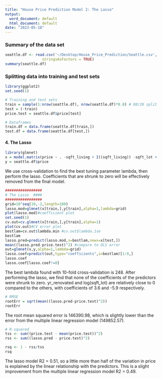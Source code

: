```yaml
---
title: "House Price Prediction Model 2: The Lasso"
output:
  word_document: default
  html_document: default
date: "2023-05-18"
---
```


### Summary of the data set
```r
seattle.df <- read.csv('~/Desktop/House_Price_Prediction/Seattle.csv',
                 stringsAsFactors = TRUE)
summary(seattle.df)
```

### Splitting data into training and test sets
```r
library(ggplot2)
set.seed(1)

# Training and test sets
train = sample(1:nrow(seattle.df), nrow(seattle.df)*0.8) # 80/20 split
test = (-train)
price.test = seattle.df$price[test]

# Dataframes
train.df = data.frame(seattle.df[train,])
test.df = data.frame(seattle.df[test,])
```

#### 4. The Lasso
```r
library(glmnet)
x = model.matrix(price ~ . -sqft_living + I((sqft_living)) -sqft_lot + I((sqft_lot)), data = seattle.df)[,-1]
y = seattle.df$price
```

We use cross-validation to find the best tuning parameter lambda, then perform the lasso. Coefficients that are shrunk to zero will be effectively removed from the final model.

```r
#################
# The Lasso  ####
#################
grid=10^seq(10,-2,length=100)
lasso.mod=glmnet(x[train,],y[train],alpha=1,lambda=grid)
plot(lasso.mod)#coefficient plot
set.seed(1)
cv.out=cv.glmnet(x[train,],y[train],alpha=1)
plot(cv.out)#CV error plot
bestlam=cv.out$lambda.min #cv.out$lambda.1se
bestlam
lasso.pred=predict(lasso.mod,s=bestlam,newx=x[test,])
mean((lasso.pred-price.test)^2) #compare to OLS error
out=glmnet(x,y,alpha=1,lambda=grid)
lasso.coef=predict(out,type="coefficients",s=bestlam)[1:9,]
lasso.coef
lasso.coef[lasso.coef!=0]
```

The best lambda found with 10-fold cross-validation is 248. After performing the lasso, we find that none of the coefficients of the predictors were shrunk to zero. yr_renovated and log(sqft_lot) are relatively close to 0 compared to the others, with coefficients of 3.6 and -5.9 respectively. 

```r
# RMSE
rootErr = sqrt(mean((lasso.pred-price.test)^2))
rootErr
```

The root mean squared error is 146390.98, which is slightly lower than the error from the multiple linear regression model (149852.57). 

```r
# R-squared
tss <- sum((price.test - mean(price.test))^2)
rss <- sum((lasso.pred - price.test)^2)

rsq <- 1 - rss/tss
rsq
```

The lasso model R2 = 0.51, so a little more than half of the variation in price is explained by the linear relationship with the predictors. This is a slight improvement from the multiple linear regression model R2 = 0.49.
